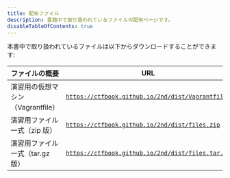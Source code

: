 ```yaml
---
title: 配布ファイル
description: 書籍中で取り扱われているファイルの配布ページです。
disableTableOfContents: true
---
```


本書中で取り扱われているファイルは以下からダウンロードすることができます:

| ファイルの概要                    | URL                                                                                                                                                       |
| --------------------------------- | --------------------------------------------------------------------------------------------------------------------------------------------------------- |
| 演習用の仮想マシン（Vagrantfile） | <a target="_blank" rel="noopener noreferrer" href="https://ctfbook.github.io/2nd/dist/Vagrantfile">`https://ctfbook.github.io/2nd/dist/Vagrantfile`</a>   |
| 演習用ファイル一式（zip 版）      | <a target="_blank" rel="noopener noreferrer" href="https://ctfbook.github.io/2nd/dist/files.zip">`https://ctfbook.github.io/2nd/dist/files.zip`</a>       |
| 演習用ファイル一式（tar.gz 版）   | <a target="_blank" rel="noopener noreferrer" href="https://ctfbook.github.io/2nd/dist/files.tar.gz">`https://ctfbook.github.io/2nd/dist/files.tar.gz`</a> |

